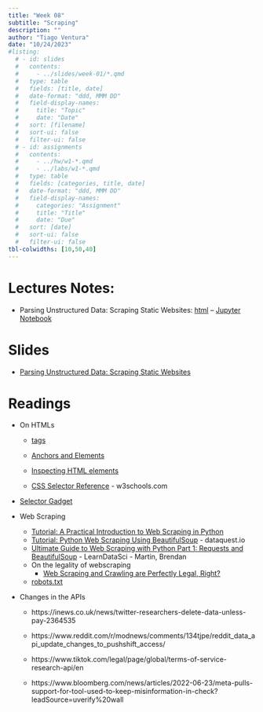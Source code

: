```yaml
---
title: "Week 08"
subtitle: "Scraping"
description: ""
author: "Tiago Ventura"
date: "10/24/2023"
#listing:
  # - id: slides
  #   contents:
  #     - ../slides/week-01/*.qmd
  #   type: table
  #   fields: [title, date]
  #   date-format: "ddd, MMM DD"
  #   field-display-names:
  #     title: "Topic"
  #     date: "Date"
  #   sort: [filename]
  #   sort-ui: false
  #   filter-ui: false
  # - id: assignments
  #   contents:
  #     - ../hw/w1-*.qmd
  #     - ../labs/w1-*.qmd
  #   type: table
  #   fields: [categories, title, date]
  #   date-format: "ddd, MMM DD"
  #   field-display-names:
  #     categories: "Assignment"
  #     title: "Title"
  #     date: "Due"
  #   sort: [date]
  #   sort-ui: false
  #   filter-ui: false
tbl-colwidths: [10,50,40]
---
```


# Lectures Notes:

- Parsing Unstructured Data: Scraping Static Websites: [html](/lecture_notes/week-08/_week-07_scraping_static.html) -- <a href="/lecture_notes/week-08/_week-07_scraping_static.ipynb" download> Jupyter Notebook </a>


# Slides

- [Parsing Unstructured Data: Scraping Static Websites](/slides/week-8.html)


# Readings

- On HTMLs

  - [tags](https://betterprogramming.pub/understanding-html-basics-for-web-scraping-ae351ee0b3f9)
    
  - [Anchors and Elements](https://www.semrush.com/blog/html-anchor/)
    
  - [Inspecting HTML elements](https://storage.googleapis.com/lds-media/documents/css_selector_vs_xpath.mp4)
  
  - [CSS Selector Reference](https://www.w3schools.com/cssref/css_selectors.asp) - w3schools.com

    
- [Selector Gadget](https://selectorgadget.com/)

 

- Web Scraping 

  - [Tutorial: A Practical Introduction to Web Scraping in Python](https://realpython.com/python-web-scraping-practical-introduction/)
  - [Tutorial: Python Web Scraping Using BeautifulSoup](https://www.dataquest.io/blog/web-scraping-tutorial-python/) - dataquest.io
  - [Ultimate Guide to Web Scraping with Python Part 1: Requests and BeautifulSoup](https://www.learndatasci.com/tutorials/ultimate-guide-web-scraping-w-python-requests-and-beautifulsoup/) - LearnDataSci - Martin, Brendan
  - On the legality of webscraping
    + [Web Scraping and Crawling are Perfectly Legal, Right?](https://benbernardblog.com/web-scraping-and-crawling-are-perfectly-legal-right/)
  - [robots.txt](http://www.robotstxt.org/robotstxt.html)


- Changes in the APIs

  - https://inews.co.uk/news/twitter-researchers-delete-data-unless-pay-2364535
    
  - https://www.reddit.com/r/modnews/comments/134tjpe/reddit_data_api_update_changes_to_pushshift_access/
    
  - https://www.tiktok.com/legal/page/global/terms-of-service-research-api/en
    
  - https://www.bloomberg.com/news/articles/2022-06-23/meta-pulls-support-for-tool-used-to-keep-misinformation-in-check?leadSource=uverify%20wall

<!-- https://www.varonis.com/blog/what-is-oauth -->

<!-- https://dl.acm.org/doi/pdf/10.1145/3290605.3300683 -->

<!-- https://dl.acm.org/doi/pdf/10.1145/3290605.3300683 -->

<!-- https://arxiv.org/abs/2203.10666 -->
